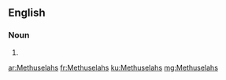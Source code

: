 ==English==

===Noun===
{{head|en|plural}}

# {{plural of|Methuselah|lang=en|nocat=1}}

[[ar:Methuselahs]]
[[fr:Methuselahs]]
[[ku:Methuselahs]]
[[mg:Methuselahs]]